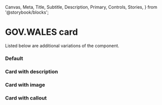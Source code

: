   Canvas,
  Meta,
  Title,
  Subtitle,
  Description,
  Primary,
  Controls,
  Stories,
} from '@storybook/blocks';


<Meta of={CardStories} />

# GOV.WALES card

Listed below are additional variations of the component.

### Default

<Canvas of={CardStories.Default} />

### Card with description

<Canvas of={CardStories.WithDescription} />

### Card with image

<Canvas of={CardStories.WithImage} />

### Card with callout

<Canvas of={CardStories.WithCallOut} />

